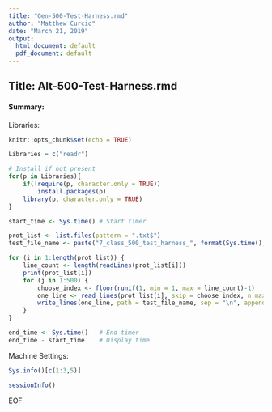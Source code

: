 ```yaml
---
title: "Gen-500-Test-Harness.rmd"
author: "Matthew Curcio"
date: "March 21, 2019"
output:
  html_document: default
  pdf_document: default
---
```


## Title: Alt-500-Test-Harness.rmd

#### Summary: 

Libraries:
```r
knitr::opts_chunk$set(echo = TRUE)

Libraries = c("readr")

# Install if not present
for(p in Libraries){
    if(!require(p, character.only = TRUE))
        install.packages(p)
    library(p, character.only = TRUE)
}
```

```r
start_time <- Sys.time() # Start timer

prot_list <- list.files(pattern = ".txt$")
test_file_name <- paste("7_class_500_test_harness_", format(Sys.time(), "%Y-%m-%d_%I-%M-%S-%p"), ".lst", sep = "")

for (i in 1:length(prot_list)) {
    line_count <- length(readLines(prot_list[i]))
    print(prot_list[i])
    for (j in 1:500) {
        choose_index <- floor(runif(1, min = 1, max = line_count)-1)
        one_line <- read_lines(prot_list[i], skip = choose_index, n_max = 1)
        write_lines(one_line, path = test_file_name, sep = "\n", append = TRUE)
    }
}

end_time <- Sys.time()   # End timer
end_time - start_time    # Display time
```


Machine Settings:
```r
Sys.info()[c(1:3,5)]
```
```r
sessionInfo()
```
EOF
